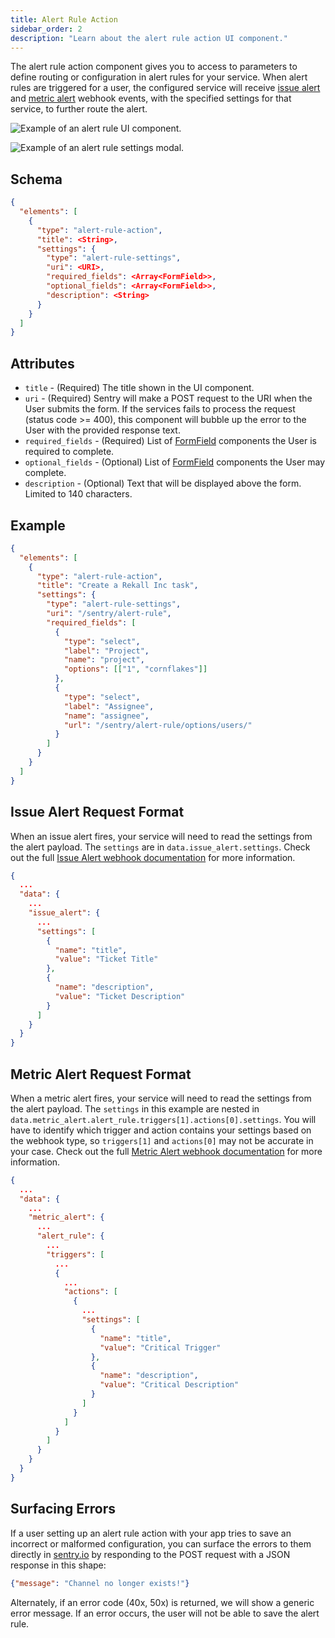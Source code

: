 ```yaml
---
title: Alert Rule Action
sidebar_order: 2
description: "Learn about the alert rule action UI component."
---
```


The alert rule action component gives you to access to parameters to define routing or configuration in alert rules for your service. When alert rules are triggered for a user, the configured service will receive [issue alert](/product/integrations/integration-platform/webhooks/issue-alerts) and [metric alert](/product/integrations/integration-platform/webhooks/metric-alerts) webhook events, with the specified settings for that service, to further route the alert.

![Example of an alert rule UI component.](alert-rule-component-action-example.png)

![Example of an alert rule settings modal.](alert-rule-component-modal-example.png)

## Schema

```json {filename:schema.json}
{
  "elements": [
    {
      "type": "alert-rule-action",
      "title": <String>,
      "settings": {
        "type": "alert-rule-settings",
        "uri": <URI>,
        "required_fields": <Array<FormField>>,
        "optional_fields": <Array<FormField>>,
        "description": <String>
      }
    }
  ]
}
```

## Attributes

- `title` - (Required) The title shown in the UI component.
- `uri` - (Required) Sentry will make a POST request to the URI when the User submits the form. If the services fails to process the request (status code >= 400), this component will bubble up the error to the User with the provided response text.
- `required_fields` - (Required) List of [FormField](/product/integrations/integration-platform/ui-components/formfield) components the User is required to complete.
- `optional_fields` - (Optional) List of [FormField](/product/integrations/integration-platform/ui-components/formfield) components the User may complete.
- `description` - (Optional) Text that will be displayed above the form. Limited to 140 characters.

## Example

```json {filename:schema.json}
{
  "elements": [
    {
      "type": "alert-rule-action",
      "title": "Create a Rekall Inc task",
      "settings": {
        "type": "alert-rule-settings",
        "uri": "/sentry/alert-rule",
        "required_fields": [
          {
            "type": "select",
            "label": "Project",
            "name": "project",
            "options": [["1", "cornflakes"]]
          },
          {
            "type": "select",
            "label": "Assignee",
            "name": "assignee",
            "url": "/sentry/alert-rule/options/users/"
          }
        ]
      }
    }
  ]
}
```


## Issue Alert Request Format

When an issue alert fires, your service will need to read the settings from the alert payload. The `settings` are in `data.issue_alert.settings`. Check out the full [Issue Alert webhook documentation](/product/integrations/integration-platform/webhooks/issue-alerts) for more information.

```json
{
  ...
  "data": {
    ...
    "issue_alert": {
      ...
      "settings": [
        {
          "name": "title",
          "value": "Ticket Title"
        },
        {
          "name": "description",
          "value": "Ticket Description"
        }
      ]
    }
  }
}
```

## Metric Alert Request Format

When a metric alert fires, your service will need to read the settings from the alert payload. The `settings` in this example are nested in `data.metric_alert.alert_rule.triggers[1].actions[0].settings`. You will have to identify which trigger and action contains your settings based on the webhook type, so `triggers[1]` and `actions[0]` may not be accurate in your case. Check out the full [Metric Alert webhook documentation](/product/integrations/integration-platform/webhooks/metric-alerts) for more information.

```json
{
  ...
  "data": {
    ...
    "metric_alert": {
      ...
      "alert_rule": {
        ...
        "triggers": [
          ...
          {
            ...
            "actions": [
              {
                ...
                "settings": [
                  {
                    "name": "title",
                    "value": "Critical Trigger"
                  },
                  {
                    "name": "description",
                    "value": "Critical Description"
                  }
                ]
              }
            ]
          }
        ]
      }
    }
  }
}
```

## Surfacing Errors

If a user setting up an alert rule action with your app tries to save an incorrect or malformed configuration, you can surface the errors to them directly in [sentry.io](https://sentry.io) by responding to the POST request with a JSON response in this shape:

```json
{"message": "Channel no longer exists!"}
```

Alternately, if an error code (40x, 50x) is returned, we will show a generic error message. If an error occurs, the user will not be able to save the alert rule.

